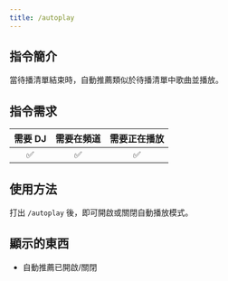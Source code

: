 ```yaml
---
title: /autoplay
---
```


## 指令簡介
<Info>
當待播清單結束時，自動推薦類似於待播清單中歌曲並播放。
</Info>

## 指令需求
| 需要 DJ |	需要在頻道 | 需要正在播放 |
| :-----: | :-------: | :---------: |
|   ✅   |    ✅     |     ✅      |

## 使用方法
打出 `/autoplay` 後，即可開啟或關閉自動播放模式。

## 顯示的東西
- 自動推薦已開啟/關閉